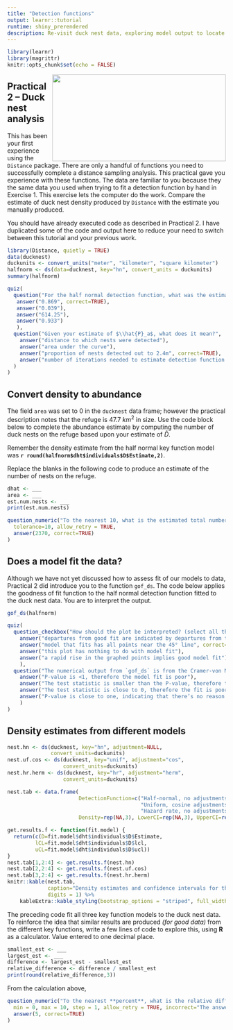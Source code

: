 ```yaml
---
title: "Detection functions"
output: learnr::tutorial
runtime: shiny_prerendered
description: Re-visit duck nest data, exploring model output to locate important printed quantities.
---
```


```r
library(learnr)
library(magrittr)
knitr::opts_chunk$set(echo = FALSE)
```

<img src=https://images.unsplash.com/photo-1593594820228-a05cc04bc433?ixid=MXwxMjA3fDB8MHxwaG90by1wYWdlfHx8fGVufDB8fHw%3D&ixlib=rb-1.2.1&auto=format&fit=crop&w=1350&q=80  width=400 height=200 style="float:right">

## Practical 2 -- Duck nest analysis

This has been your first experience using the `Distance` package.  There are only a handful of functions you need to successfully complete a distance sampling analysis.  This practical gave you experience with these functions.  The data are familiar to you because they the same data you used when trying to fit a detection function by hand in Exercise 1.  This exercise lets the computer do the work.  Compare the estimate of duck nest density produced by `Distance` with the estimate you manually produced.

You should have already executed code as described in Practical 2.  I have duplicated some of the code and output here to reduce your need to switch between this tutorial and your previous work.

```r
library(Distance, quietly = TRUE)
data(ducknest)
duckunits <- convert_units("meter", "kilometer", "square kilometer")
halfnorm <- ds(data=ducknest, key="hn", convert_units = duckunits)
summary(halfnorm)
```

```r
quiz(
  question("For the half normal detection function, what was the estimated value of $\\hat{P}_a$?",
   answer("0.869", correct=TRUE),
   answer("0.039"),
   answer("614.25"),
   answer("0.933")
   ),
  question("Given your estimate of $\\hat{P}_a$, what does it mean?",
    answer("distance to which nests were detected"),
    answer("area under the curve"),
    answer("proportion of nests detected out to 2.4m", correct=TRUE),
    answer("number of iterations needed to estimate detection function parameters")
  )
)
```

## Convert density to abundance

The field `area` was set to 0 in the `ducknest` data frame; however the practical description notes that the refuge is 47.7 $km^2$ in size.  Use the code block below to complete the abundance estimate by computing the number of duck nests on the refuge based upon your estimate of $\hat{D}$.

Remember the density estimate from the half normal key function model was **`r round(halfnorm$dht$individuals$D$Estimate,2)`**.

Replace the blanks in  the following code to produce an estimate of the number of nests on the refuge.

```r
dhat <- ___
area <- ___
est.num.nests <- ___
print(est.num.nests)
```

```r
question_numeric("To the nearest 10, what is the estimated total number of nests on the refuge?",
  tolerance=10, allow_retry = TRUE, 
  answer(2370, correct=TRUE)
)
```


## Does a model fit the data?

Although we have not yet discussed how to assess fit of our models to data, Practical 2 did introduce you to the function `gof_ds`.  The code below applies the goodness of fit function to the half normal detection function fitted to the duck nest data. You are to interpret the output.

```r
gof_ds(halfnorm)
```


```r
quiz(
  question_checkbox("How should the plot be interpreted? (select all that apply)",
    answer("departures from good fit are indicated by departures from the underlying 45° line", correct=TRUE),
    answer("model that fits has all points near the 45° line", correct=TRUE),
    answer("this plot has nothing to do with model fit"),
    answer("a rapid rise in the graphed points implies good model fit")
    ),
  question("The numerical output from `gof_ds` is from the Cramer-von Mises test.   Interpret the output.",
    answer("P-value is <1, therefore the model fit is poor"),
    answer("The test statistic is smaller than the P-value, therefore the fit is adequate"),
    answer("The test statistic is close to 0, therefore the fit is poor"),
    answer("P-value is close to one, indicating that there’s no reason to suspect the fit is inadequate", correct=TRUE)
    )
)

```

## Density estimates from different models

```r
nest.hn <- ds(ducknest, key="hn", adjustment=NULL,
              convert_units=duckunits)
nest.uf.cos <- ds(ducknest, key="unif", adjustment="cos",
                  convert_units=duckunits)
nest.hr.herm <- ds(ducknest, key="hr", adjustment="herm", 
                  convert_units=duckunits)
```

```r
nest.tab <- data.frame(
                       DetectionFunction=c("Half-normal, no adjustments",
                                           "Uniform, cosine adjustments",
                                           "Hazard rate, no adjustments "),
                       Density=rep(NA,3), LowerCI=rep(NA,3), UpperCI=rep(NA,3))

get.results.f <- function(fit.model) {   
  return(c(D=fit.model$dht$individuals$D$Estimate,
         lCL=fit.model$dht$individuals$D$lcl,
         uCL=fit.model$dht$individuals$D$ucl))
}
nest.tab[1,2:4] <- get.results.f(nest.hn)
nest.tab[2,2:4] <- get.results.f(nest.uf.cos)
nest.tab[3,2:4] <- get.results.f(nest.hr.herm)
knitr::kable(nest.tab, 
             caption="Density estimates and confidence intervals for three fitted models.", 
             digits = 1) %>%
    kableExtra::kable_styling(bootstrap_options = "striped", full_width = FALSE)
```

The preceding code fit all three key function models to the duck nest data.  To reinforce the idea that similar results are produced *(for good data)* from the different key functions, write a few lines of code to explore this, using **R** as a calculator.  Value entered to one decimal place.


```r
smallest_est <- ___
largest_est <- ___
difference <- largest_est - smallest_est
relative_difference <- difference / smallest_est
print(round(relative_difference,3))
```

From the calculation above,

```r
question_numeric("To the nearest **percent**, what is the relative difference between the largest and smallest density estimate you just computed?",
  min = 0, max = 10, step = 1, allow_retry = TRUE, incorrect="The answer is in percent, not proportion.",
  answer(5, correct=TRUE)
)
```
